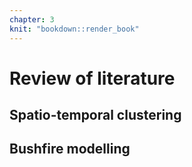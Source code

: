 ```yaml
---
chapter: 3
knit: "bookdown::render_book"
---
```


# Review of literature {#ch:rol}

## Spatio-temporal clustering

## Bushfire modelling



